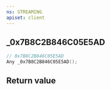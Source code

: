 ```yaml
---
ns: STREAMING
apiset: client
---
```

## _0x7B8C2B846C05E5AD

```c
// 0x7B8C2B846C05E5AD
Any _0x7B8C2B846C05E5AD();
```



## Return value